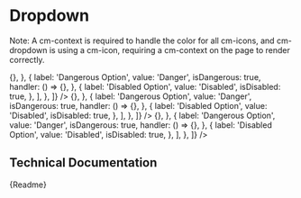 

<Meta title="Components/Interactive/Dropdown" component={CmDropdown} />

# Dropdown

Note: A cm-context is required to handle the color for all cm-icons, and cm-dropdown is using a cm-icon,
requiring a cm-context on the page to render correctly.

<Canvas>
	<div
		style={{
			display: 'flex',
			alignItems: 'center',
			justifyContent: 'space-evenly',
		}}
	>
		<CmContext />
		<CmDropdown
			trigger={{
				type: 'button',
				appearance: 'primary',
				label: 'Button Trigger',
			}}
			options={[
				{
					options: [
						{
							label: 'Normal Option',
							value: 'Normal',
							handler: () => {},
						},
						{
							label: 'Dangerous Option',
							value: 'Danger',
							isDangerous: true,
							handler: () => {},
						},
						{
							label: 'Disabled Option',
							value: 'Disabled',
							isDisabled: true,
						},
					],
				},
			]}
		/>
		<CmDropdown
			trigger={{
				type: 'label',
				label: 'Label Trigger',
			}}
			options={[
				{
					options: [
						{
							label: 'Normal Option',
							value: 'Normal',
							handler: () => {},
						},
						{
							label: 'Dangerous Option',
							value: 'Danger',
							isDangerous: true,
							handler: () => {},
						},
						{
							label: 'Disabled Option',
							value: 'Disabled',
							isDisabled: true,
						},
					],
				},
			]}
		/>
		<CmDropdown
			trigger={{
				type: 'icon',
				icon: 'contextMenu',
				label: 'Icon Trigger',
			}}
			options={[
				{
					options: [
						{
							label: 'Normal Option',
							value: 'Normal',
							handler: () => {},
						},
						{
							label: 'Dangerous Option',
							value: 'Danger',
							isDangerous: true,
							handler: () => {},
						},
						{
							label: 'Disabled Option',
							value: 'Disabled',
							isDisabled: true,
						},
					],
				},
			]}
		/>
	</div>
</Canvas>

## Technical Documentation

<Description>{Readme}</Description>
